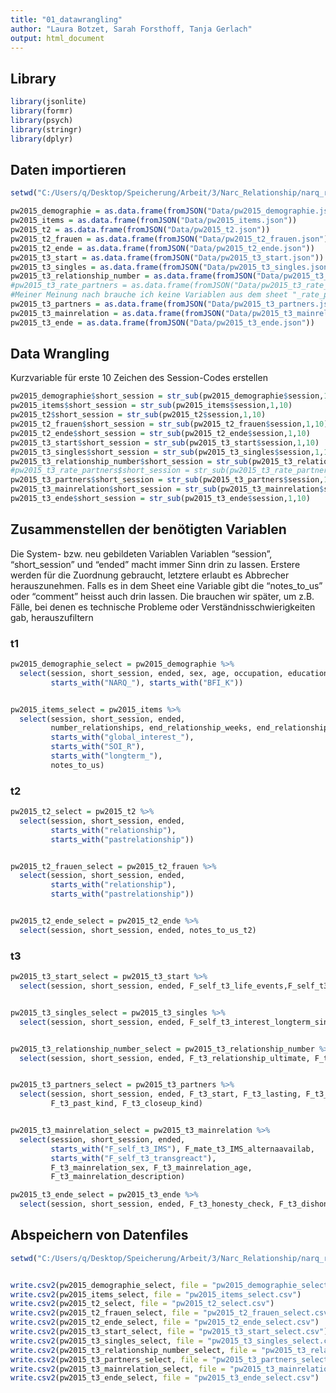 ```yaml
---
title: "01_datawrangling"
author: "Laura Botzet, Sarah Forsthoff, Tanja Gerlach"
output: html_document
---
```


## Library
```r
library(jsonlite)
library(formr)
library(psych)
library(stringr)
library(dplyr)
```

## Daten importieren
```r

setwd("C:/Users/q/Desktop/Speicherung/Arbeit/3/Narc_Relationship/narq_relationship_transitions") # set workingdirectory

pw2015_demographie = as.data.frame(fromJSON("Data/pw2015_demographie.json"))
pw2015_items = as.data.frame(fromJSON("Data/pw2015_items.json"))
pw2015_t2 = as.data.frame(fromJSON("Data/pw2015_t2.json"))
pw2015_t2_frauen = as.data.frame(fromJSON("Data/pw2015_t2_frauen.json"))
pw2015_t2_ende = as.data.frame(fromJSON("Data/pw2015_t2_ende.json"))
pw2015_t3_start = as.data.frame(fromJSON("Data/pw2015_t3_start.json"))
pw2015_t3_singles = as.data.frame(fromJSON("Data/pw2015_t3_singles.json"))
pw2015_t3_relationship_number = as.data.frame(fromJSON("Data/pw2015_t3_relationship_number.json"))
#pw2015_t3_rate_partners = as.data.frame(fromJSON("Data/pw2015_t3_rate_partners.json"))
#Meiner Meinung nach brauche ich keine Variablen aus dem sheet "_rate_partners"
pw2015_t3_partners = as.data.frame(fromJSON("Data/pw2015_t3_partners.json"))
pw2015_t3_mainrelation = as.data.frame(fromJSON("Data/pw2015_t3_mainrelation.json"))
pw2015_t3_ende = as.data.frame(fromJSON("Data/pw2015_t3_ende.json"))
```

## Data Wrangling
Kurzvariable für erste 10 Zeichen des Session-Codes erstellen
```r
pw2015_demographie$short_session = str_sub(pw2015_demographie$session,1,10)
pw2015_items$short_session = str_sub(pw2015_items$session,1,10)
pw2015_t2$short_session = str_sub(pw2015_t2$session,1,10)
pw2015_t2_frauen$short_session = str_sub(pw2015_t2_frauen$session,1,10)
pw2015_t2_ende$short_session = str_sub(pw2015_t2_ende$session,1,10)
pw2015_t3_start$short_session = str_sub(pw2015_t3_start$session,1,10)
pw2015_t3_singles$short_session = str_sub(pw2015_t3_singles$session,1,10)
pw2015_t3_relationship_number$short_session = str_sub(pw2015_t3_relationship_number$session,1,10)
#pw2015_t3_rate_partners$short_session = str_sub(pw2015_t3_rate_partners$session,1,10)
pw2015_t3_partners$short_session = str_sub(pw2015_t3_partners$session,1,10)
pw2015_t3_mainrelation$short_session = str_sub(pw2015_t3_mainrelation$session,1,10)
pw2015_t3_ende$short_session = str_sub(pw2015_t3_ende$session,1,10)
```


## Zusammenstellen der benötigten Variablen
Die System- bzw. neu gebildeten Variablen Variablen "session", "short_session" und "ended" macht immer Sinn drin zu lassen. Erstere werden für die Zuordnung gebraucht, letztere erlaubt es Abbrecher herauszunehmen. Falls es in dem Sheet eine Variable gibt die "notes_to_us" oder "comment" heisst auch drin lassen. Die brauchen wir später, um z.B. Fälle, bei denen es technische Probleme oder Verständnisschwierigkeiten gab, herauszufiltern

### t1
```r
pw2015_demographie_select = pw2015_demographie %>%
  select(session, short_session, ended, sex, age, occupation, education, sex_orientation, attracted_to,
         starts_with("NARQ_"), starts_with("BFI_K"))


pw2015_items_select = pw2015_items %>%
  select(session, short_session, ended,
         number_relationships, end_relationship_weeks, end_relationship_months, end_relationship_years,
         starts_with("global_interest_"),
         starts_with("SOI_R"),
         starts_with("longterm_"),
         notes_to_us)
```


### t2
```r
pw2015_t2_select = pw2015_t2 %>%
  select(session, short_session, ended, 
         starts_with("relationship"),
         starts_with("pastrelationship"))


pw2015_t2_frauen_select = pw2015_t2_frauen %>%
  select(session, short_session, ended,
         starts_with("relationship"),
         starts_with("pastrelationship"))


pw2015_t2_ende_select = pw2015_t2_ende %>%
  select(session, short_session, ended, notes_to_us_t2)
```



### t3
```r
pw2015_t3_start_select = pw2015_t3_start %>%
  select(session, short_session, ended, F_self_t3_life_events,F_self_t3_life_event_other)


pw2015_t3_singles_select = pw2015_t3_singles %>%
  select(session, short_session, ended, F_self_t3_interest_longterm_single_now)


pw2015_t3_relationship_number_select = pw2015_t3_relationship_number %>%
  select(session, short_session, ended, F_t3_relationship_ultimate, F_t3_relationship)


pw2015_t3_partners_select = pw2015_t3_partners %>%
  select(session, short_session, ended, F_t3_start, F_t3_lasting, F_t3_end, F_t3_breakup, F_t3_kind,
         F_t3_past_kind, F_t3_closeup_kind)


pw2015_t3_mainrelation_select = pw2015_t3_mainrelation %>%
  select(session, short_session, ended,
         starts_with("F_self_t3_IMS"), F_mate_t3_IMS_alternaavailab,
         starts_with("F_self_t3_transgreact"), 
         F_t3_mainrelation_sex, F_t3_mainrelation_age, 
         F_t3_mainrelation_description)

pw2015_t3_ende_select = pw2015_t3_ende %>%
  select(session, short_session, ended, F_t3_honesty_check, F_t3_dishonest_answers, F_t3_notes_to_us)
```


## Abspeichern von Datenfiles
```r
setwd("C:/Users/q/Desktop/Speicherung/Arbeit/3/Narc_Relationship/narq_relationship_transitions/ImportedData")


write.csv2(pw2015_demographie_select, file = "pw2015_demographie_select.csv")
write.csv2(pw2015_items_select, file = "pw2015_items_select.csv")
write.csv2(pw2015_t2_select, file = "pw2015_t2_select.csv")
write.csv2(pw2015_t2_frauen_select, file = "pw2015_t2_frauen_select.csv")
write.csv2(pw2015_t2_ende_select, file = "pw2015_t2_ende_select.csv")
write.csv2(pw2015_t3_start_select, file = "pw2015_t3_start_select.csv")
write.csv2(pw2015_t3_singles_select, file = "pw2015_t3_singles_select.csv")
write.csv2(pw2015_t3_relationship_number_select, file = "pw2015_t3_relationship_number_select.csv")
write.csv2(pw2015_t3_partners_select, file = "pw2015_t3_partners_select.csv")
write.csv2(pw2015_t3_mainrelation_select, file = "pw2015_t3_mainrelation_select.csv")
write.csv2(pw2015_t3_ende_select, file = "pw2015_t3_ende_select.csv")
```
